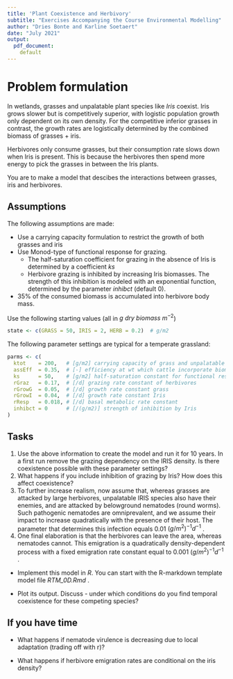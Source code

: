 ```yaml
---
title: 'Plant Coexistence and Herbivory'
subtitle: "Exercises Accompanying the Course Environmental Modelling"
author: "Dries Bonte and Karline Soetaert"
date: "July 2021"
output: 
  pdf_document:
    default
---
```


# Problem formulation

In wetlands, grasses and unpalatable plant species like *Iris* coexist. Iris grows slower but is competitively superior, with logistic population growth only dependent on its own density. 
For the competitive inferior grasses in contrast, the growth rates are logistically determined by the combined biomass of grasses + iris. 

Herbivores only consume grasses, but their consumption rate slows down when Iris is present. This is because the herbivores then spend more energy to pick the grasses in between the Iris plants. 

You are to make a model that descibes the interactions between grasses, iris and herbivores. 

## Assumptions

The following assumptions are made: 

* Use a carrying capacity formulation to restrict the growth of both grasses and iris
* Use Monod-type of functional response for grazing. 
    - The half-saturation coefficient for grazing in the absence of Iris is determined by a coefficient $ks$
    - Herbivore grazing is inhibited by increasing Iris biomasses. The strength of this inhibition is modeled with an exponential function, determined by the parameter $inhibct$ (default 0).
* 35% of the consumed biomass is accumulated into herbivore body mass.

Use the following starting values (all in $g~dry~biomass~m^{-2}$)

```r
state <- c(GRASS = 50, IRIS = 2, HERB = 0.2)  # g/m2
```


The following parameter settings are typical for a temperate grassland:

```r
parms <- c(
  ktot    = 200,   # [g/m2] carrying capacity of grass and unpalatable Iris
  assEff  = 0.35,  # [-] efficiency at wt which cattle incorporate biomass in body reserves
  ks      = 50,    # [g/m2] half-saturation constant for functional response of grazing on grass
  rGraz   = 0.17,  # [/d] grazing rate constant of herbivores
  rGrowG  = 0.05,  # [/d] growth rate constant grass
  rGrowI  = 0.04,  # [/d] growth rate constant Iris
  rResp   = 0.018, # [/d] basal metabolic rate constant 
  inhibct = 0      # [/(g/m2)] strength of inhibition by Iris
)
```

## Tasks

1. Use the above information to create the model and run it for 10 years. In a first run remove the grazing dependency on the IRIS density. Is there coexistence possible with these parameter settings?
2. What happens if you include inhibition of grazing by Iris?  How does this affect coexistence? 
3. To further  increase realism, now assume that, whereas grasses are attacked by large herbivores, unpalatable IRIS species also have their enemies, and are attacked by belowground nematodes (round worms). Such pathogenic nematodes are omniprevalent, and we assume their impact to increase quadratically with the presence of their host. The parameter that determines this infection equals 0.01 $(g/m^2)^{-1}d^{-1}$ . 
4. One final elaboration is that the herbivores can leave the area, whereas nematodes cannot. This emigration is a quadratically density-dependent process with a fixed emigration rate constant equal to 0.001 $(g/m^2)^{-1}d^{-1}$ . 

* Implement this model in *R*. You can start with the R-markdown template model file *RTM_0D.Rmd* \footnote{you can download this file from Rstudio: "File->new File->Rmarkdown..->from template->RTM_0D". Save this file under a different name, do not forget to change the heading of this file.}. 

* Plot its output. Discuss - under which conditions do you find temporal coexistence for these competing species? 


## If you have time

* What happens if nematode virulence is decreasing due to local adaptation (trading off with r)? 

* What happens if herbivore emigration rates are conditional on the iris density?



